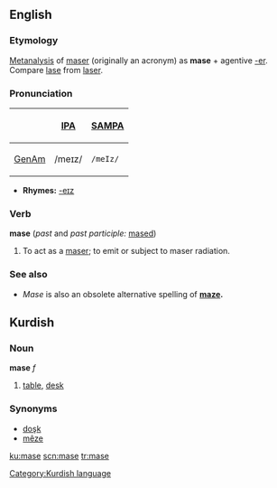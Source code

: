 ==English==
===Etymology===
[[Metanalysis]] of [[maser]] (originally an acronym) as '''mase''' + agentive [[-er]].  Compare [[lase]] from [[laser]].

===Pronunciation===
{| border=1 cellpadding=5
! !! [[w:IPA|IPA]] !! [[w:SAMPA|SAMPA]]
|-
! [[GenAm]]
| /meɪz/ || <tt>/meIz/</tt>
|}
*'''Rhymes:''' [[Rhymes:English:-eɪz|-eɪz]]

===Verb===
'''mase''' (''past'' and ''past participle:'' [[mased]])
# To act as a [[maser]]; to emit or subject to maser radiation.

===See also===
* ''Mase'' is also an obsolete alternative spelling of '''[[maze]].'''






==Kurdish==
===Noun===
'''mase''' ''f''
# [[table]], [[desk]]

===Synonyms===
*[[doşk]]
*[[mêze]]


[[Category:Kurdish language]]

[[ku:mase]]
[[scn:mase]]
[[tr:mase]]